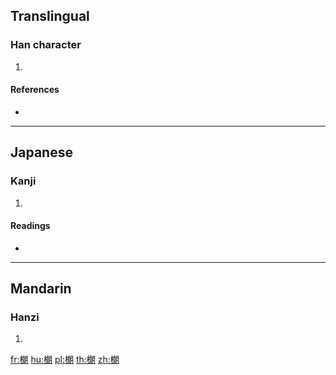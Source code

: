 ==Translingual==

===Han character===
{{Han char|rn=75|rad=木|as=11|sn=15|four=|canj=DIIB|ids=⿰桹月}}

# {{defn|Han|sort=木11}}

====References====
* {{Han ref|kx=0549.010|dkj=15400|dj=0937.010|hdz=21284.160|uh=6A03|ud=27139}}

----

==Japanese==

===Kanji===
{{ja-kanji|grade=|rs=木11}}

# {{defn|lang=ja|sort=木11}}

====Readings====
* {{ja-readings|on=[[ろう]] (rō)|kun=}}

----

==Mandarin==

===Hanzi===
{{cmn-hanzi|pin=[[lǎng]] ([[lang3]])|wg=lang<sup>3</sup>}}

# {{defn|lang=cmn|sort=木11}}

[[fr:樃]]
[[hu:樃]]
[[pl:樃]]
[[th:樃]]
[[zh:樃]]